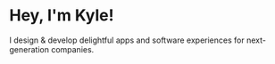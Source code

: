 
# Hey, I'm Kyle!

I design & develop delightful apps and software experiences for next-generation companies.